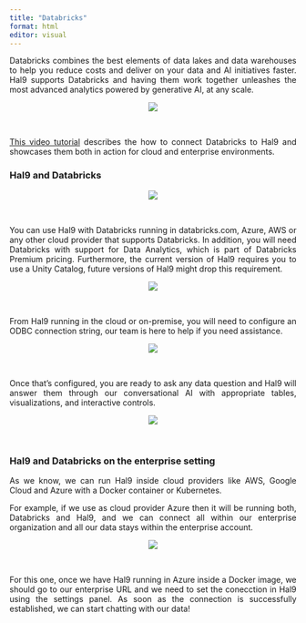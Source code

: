 ```yaml
---
title: "Databricks"
format: html
editor: visual
---
```


 <div style="text-align: justify"> 

Databricks combines the best elements of data lakes and data warehouses to help you reduce costs and deliver on your data and AI initiatives faster. Hal9 supports Databricks and having them work together unleashes the most advanced analytics powered by generative AI, at any scale. 

<center><img src="Images/databricks.png" style="max-width: 70%"/></center>
<br>

[This video tutorial](https://www.youtube.com/watch?v=l2rO6dWPbj8) describes the how to connect Databricks to Hal9 and showcases them both in action for cloud and enterprise environments.

### Hal9 and Databricks

<center><img src="Images/databricks0.png" style="max-width: 70%"/></center>
<br>

You can use Hal9 with Databricks running in databricks.com, Azure, AWS or any other cloud provider that supports Databricks. In addition, you will need Databricks with support for Data Analytics, which is part of Databricks Premium pricing. Furthermore, the current version of Hal9 requires you to use a Unity Catalog, future versions of Hal9 might drop this requirement.

<center><img src="Images/databricks1.png" style="max-width: 70%"/></center>
<br>

From Hal9 running in the cloud or on-premise, you will need to configure an ODBC connection string, our team is here to help if you need assistance.

<center><img src="Images/databricks2.png" style="max-width: 70%"/></center>
<br>

Once that's configured, you are ready to ask any data question and Hal9 will answer them through our conversational AI with appropriate tables, visualizations, and interactive controls.

<center><img src="Images/databricks3.png" style="max-width: 70%"/></center>
<br>

### Hal9 and Databricks on the enterprise setting

As we know, we can run Hal9 inside cloud providers like AWS, Google Cloud and Azure with a Docker container or Kubernetes.

For example, if we use as cloud provider Azure then it will be running both, Databricks and Hal9, and we can connect all within our enterprise organization and all our data stays within the enterprise account.

<center><img src="Images/databricks4.png" style="max-width: 70%"/></center>
<br>

For this one, once we have Hal9 running in Azure inside a Docker image, we should go to our enterprise URL and we need to set the conecction in Hal9 using the settings panel. As soon as the connection is successfully established, we can start chatting with our data!

</div>
